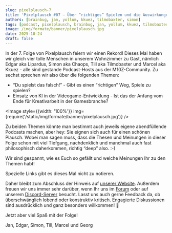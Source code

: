---
slug: pixelplausch-7
title: 'Pixelplausch #07 – Über “richtiges” Spielen und die Auswirkungen von KI auf die Videospielbranche'
authors: [brainbug, jan, yollum, kkuez, tilmobaxter, simon]
tags: [podcast, pixelplausch, brainbug, jan, yollum, kkuez, tilmobaxter, simon]
image: /img/formate/banner/pixelplausch.jpg
date: 2025-10-24
draft: false
---


In der 7. Folge von Pixelplausch feiern wir einen Rekord! Dieses Mal haben wir gleich vier tolle Menschen in unserem Wohnzimmer zu Gast, nämlich Edgar aka Lipardus, Simon aka Chaops, Till aka Tilmobaxter und Marcel aka Kkuez - alle sind gestande Podcast-Hosts aus der M10Z-Community. Zu sechst sprechen wir also über die folgenden Themen:

- “Du spielst das falsch!” - Gibt es einen “richtigen” Weg, Spiele zu spielen?
- Einsatz von KI in der Videogame-Entwicklung - Ist das der Anfang vom Ende für Kreativarbeit in der Gamesbranche?

<Image style={{width: '100%'}} img={require('/static/img/formate/banner/pixelplausch.jpg')} />

<!--truncate-->

Zu beiden Themen könnte man bestimmt auch jeweils eigene abendfüllende Podcasts machen, aber hey: Sie eignen sich auch für einen schönen Plausch. Wobei man sagen muss, dass die Thesen und Meinungen in dieser Folge schon mit viel Tiefgang, nachdenklich und manchmal auch fast philosophisch daherkommen, richtig “deep” also. :-)

Wir sind gespannt, wie es Euch so gefällt und welche Meinungen Ihr zu den Themen habt!

Spezielle Links gibt es dieses Mal nicht zu notieren.

Daher bleibt zum Abschluss der Hinweis auf [unserer Website](https://m10z.de/). Außerdem freuen wir uns immer sehr darüber, wenn Ihr uns im [Forum](https://community.wasted.de) oder auf unserem [Discord-Server](https://discord.gg/VSSxZXMuyM) besucht.
Lasst uns auch gerne Feedback da, ob überschwänglich lobend oder konstruktiv kritisch.  Engagierte Diskussionen sind ausdrücklich und ganz besonders willkommen! 🙂

Jetzt aber viel Spaß mit der Folge!

Jan, Edgar, Simon, Till, Marcel und Georg

<ReactPlayer
    width="100%"
    height="50px"
    controls
    src='https://m10z.picnotes.de/Pixelplausch/Pixelplausch_007.mp3'
/>

